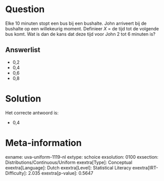 Question
========

Elke 10 minuten stopt een bus bij een bushalte. John arriveert bij de
bushalte op een willekeurig moment. Definieer *X* = de tijd tot de
volgende bus komt. Wat is dan de kans dat deze tijd voor John 2 tot 6
minuten is?

Answerlist
----------

* 0,2
* 0,4
* 0,6
* 0,8

Solution
========

Het correcte antwoord is: 

* 0,4

Meta-information
================
exname: uva-uniform-1119-nl
extype: schoice
exsolution: 0100
exsection: Distributions/Continuous/Uniform
exextra[Type]: Conceptual
exextra[Language]: Dutch
exextra[Level]: Statistical Literacy
exextra[IRT-Difficulty]: 2.035
exextra[p-value]: 0.5647
